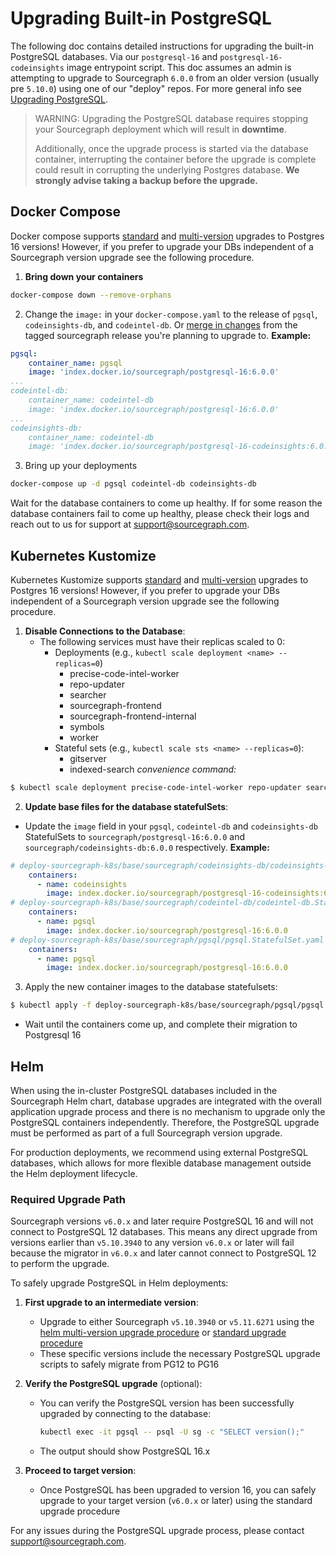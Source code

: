 # Upgrading Built-in PostgreSQL

The following doc contains detailed instructions for upgrading the built-in PostgreSQL databases. Via our `postgresql-16` and `postgresql-16-codeinsights` image entrypoint script. This doc assumes an admin is attempting to upgrade to Sourcegraph `6.0.0` from an older version (usually pre `5.10.0`) using one of our "deploy" repos. For more general info see [Upgrading PostgreSQL](/admin/postgres#upgrading-postgresql).

> WARNING: Upgrading the PostgreSQL database requires stopping your Sourcegraph deployment which will result in **downtime**.
>
> Additionally, once the upgrade process is started via the database container, interrupting the container before the upgrade is complete could result in corrupting the underlying Postgres database. **We strongly advise taking a backup before the upgrade.**

## Docker Compose

Docker compose supports [standard](/admin/deploy/docker-compose/upgrade#standard-upgrades) and [multi-version](/admin/deploy/docker-compose/upgrade#multi-version-upgrades) upgrades to Postgres 16 versions! However, if you prefer to upgrade your DBs independent of a Sourcegraph version upgrade see the following procedure.

1. **Bring down your containers**
```bash
docker-compose down --remove-orphans
```
2. Change the `image:` in your `docker-compose.yaml` to the release of `pgsql`, `codeinsights-db`, and `codeintel-db`. Or [merge in changes](/admin/deploy/docker-compose/upgrade#standard-upgrades) from the tagged sourcegraph release you're planning to upgrade to. **Example:**
```yaml
pgsql:
    container_name: pgsql
    image: 'index.docker.io/sourcegraph/postgresql-16:6.0.0'
...
codeintel-db:
    container_name: codeintel-db
    image: 'index.docker.io/sourcegraph/postgresql-16:6.0.0'
...
codeinsights-db:
    container_name: codeintel-db
    image: 'index.docker.io/sourcegraph/postgresql-16-codeinsights:6.0.0'
```
3. Bring up your deployments
```bash
docker-compose up -d pgsql codeintel-db codeinsights-db
```
Wait for the database containers to come up healthy. If for some reason the database containers fail to come up healthy, please check their logs and reach out to us for support at support@sourcegraph.com.

## Kubernetes Kustomize

Kubernetes Kustomize supports [standard](/admin/deploy/kubernetes/upgrade#standard-upgrades) and [multi-version](/deploy/kubernetes/upgrade#multi-version-upgrades) upgrades to Postgres 16 versions! However, if you prefer to upgrade your DBs independent of a Sourcegraph version upgrade see the following procedure.

1. **Disable Connections to the Database**:
   - The following services must have their replicas scaled to 0:
     - Deployments (e.g., `kubectl scale deployment <name> --replicas=0`)
       - precise-code-intel-worker
       - repo-updater
       - searcher
       - sourcegraph-frontend
       - sourcegraph-frontend-internal
       - symbols
       - worker
     - Stateful sets (e.g., `kubectl scale sts <name> --replicas=0`):
       - gitserver
       - indexed-search
*convenience command:*
```sh
$ kubectl scale deployment precise-code-intel-worker repo-updater searcher sourcegraph-frontend sourcegraph-frontend-internal symbols worker --replicas=0 && kubectl scale sts gitserver indexed-search --replicas=0
```
2. **Update base files for the database statefulSets**:
  - Update the `image` field in your `pgsql`, `codeintel-db` and `codeinsights-db` StatefulSets to `sourcegraph/postgresql-16:6.0.0`  and `sourcegraph/codeinsights-db:6.0.0` respectively.
  **Example:**
  ```yaml
  # deploy-sourcegraph-k8s/base/sourcegraph/codeinsights-db/codeinsights-db.StatefulSet.yaml 
      containers:
        - name: codeinsights
          image: index.docker.io/sourcegraph/postgresql-16-codeinsights:6.0.0
  # deploy-sourcegraph-k8s/base/sourcegraph/codeintel-db/codeintel-db.StatefulSet.yaml 
      containers:
        - name: pgsql
          image: index.docker.io/sourcegraph/postgresql-16:6.0.0
  # deploy-sourcegraph-k8s/base/sourcegraph/pgsql/pgsql.StatefulSet.yaml 
      containers:
        - name: pgsql
          image: index.docker.io/sourcegraph/postgresql-16:6.0.0
  ```

3. Apply the new container images to the database statefulsets:
```sh
$ kubectl apply -f deploy-sourcegraph-k8s/base/sourcegraph/pgsql/pgsql.StatefulSet.yaml deploy-sourcegraph-k8s/base/sourcegraph/codeintel-db/codeintel-db.StatefulSet.yaml deploy-sourcegraph-k8s/base/sourcegraph/codeinsights-db/codeinsights-db.StatefulSet.yaml
```
- Wait until the containers come up, and complete their migration to Postgresql 16


## Helm

When using the in-cluster PostgreSQL databases included in the Sourcegraph Helm chart, database upgrades are integrated with the overall application upgrade process and there is no mechanism to upgrade only the PostgreSQL containers independently. Therefore, the PostgreSQL upgrade must be performed as part of a full Sourcegraph version upgrade.

For production deployments, we recommend using external PostgreSQL databases, which allows for more flexible database management outside the Helm deployment lifecycle.

### Required Upgrade Path

<Callout type="warning">Sourcegraph versions `v6.0.x` and later require PostgreSQL 16 and will not connect to PostgreSQL 12 databases. This means any direct upgrade from versions earlier than `v5.10.3940` to any version `v6.0.x` or later will fail because the migrator in `v6.0.x` and later cannot connect to PostgreSQL 12 to perform the upgrade.</Callout>

To safely upgrade PostgreSQL in Helm deployments:

1. **First upgrade to an intermediate version**:
   - Upgrade to either Sourcegraph `v5.10.3940` or `v5.11.6271` using the [helm multi-version upgrade procedure](/admin/deploy/kubernetes#multi-version-upgrade-procedure) or [standard upgrade procedure](/admin/deploy/kubernetes#standard-upgrades)
   - These specific versions include the necessary PostgreSQL upgrade scripts to safely migrate from PG12 to PG16

2. **Verify the PostgreSQL upgrade** (optional):
   - You can verify the PostgreSQL version has been successfully upgraded by connecting to the database:
     ```bash
     kubectl exec -it pgsql -- psql -U sg -c "SELECT version();"
     ```
   - The output should show PostgreSQL 16.x

3. **Proceed to target version**:
   - Once PostgreSQL has been upgraded to version 16, you can safely upgrade to your target version (`v6.0.x` or later) using the standard upgrade procedure

For any issues during the PostgreSQL upgrade process, please contact support@sourcegraph.com.